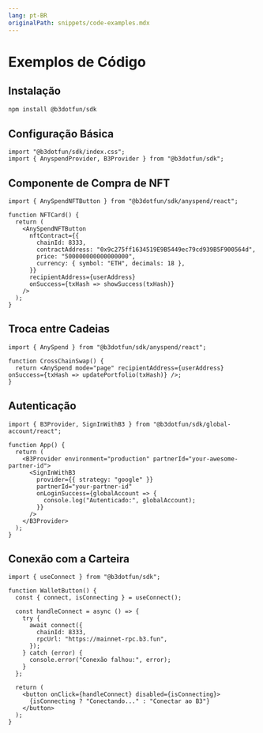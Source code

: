 ```yaml
---
lang: pt-BR
originalPath: snippets/code-examples.mdx
---
```

# Exemplos de Código

## Instalação

```bash title="Instalar B3 SDK" icon="download"
npm install @b3dotfun/sdk
```

## Configuração Básica

```tsx title="Importar Componentes do SDK" icon="react"
import "@b3dotfun/sdk/index.css";
import { AnyspendProvider, B3Provider } from "@b3dotfun/sdk";
```

## Componente de Compra de NFT

```tsx title="Exemplo de Botão NFT" icon="shopping-cart" lines
import { AnySpendNFTButton } from "@b3dotfun/sdk/anyspend/react";

function NFTCard() {
  return (
    <AnySpendNFTButton
      nftContract={{
        chainId: 8333,
        contractAddress: "0x9c275ff1634519E9B5449ec79cd939B5F900564d",
        price: "500000000000000000",
        currency: { symbol: "ETH", decimals: 18 },
      }}
      recipientAddress={userAddress}
      onSuccess={txHash => showSuccess(txHash)}
    />
  );
}
```

## Troca entre Cadeias

```tsx title="Modo Página AnySpend" icon="arrows-rotate" highlight={6-8}
import { AnySpend } from "@b3dotfun/sdk/anyspend/react";

function CrossChainSwap() {
  return <AnySpend mode="page" recipientAddress={userAddress} onSuccess={txHash => updatePortfolio(txHash)} />;
}
```

## Autenticação

```tsx title="Configuração de Autenticação B3" icon="user-shield" expandable
import { B3Provider, SignInWithB3 } from "@b3dotfun/sdk/global-account/react";

function App() {
  return (
    <B3Provider environment="production" partnerId="your-awesome-partner-id">
      <SignInWithB3
        provider={{ strategy: "google" }}
        partnerId="your-partner-id"
        onLoginSuccess={globalAccount => {
          console.log("Autenticado:", globalAccount);
        }}
      />
    </B3Provider>
  );
}
```

## Conexão com a Carteira

```tsx title="Conectar Carteira ao B3" icon="wallet" focus={8-12}
import { useConnect } from "@b3dotfun/sdk";

function WalletButton() {
  const { connect, isConnecting } = useConnect();

  const handleConnect = async () => {
    try {
      await connect({
        chainId: 8333,
        rpcUrl: "https://mainnet-rpc.b3.fun",
      });
    } catch (error) {
      console.error("Conexão falhou:", error);
    }
  };

  return (
    <button onClick={handleConnect} disabled={isConnecting}>
      {isConnecting ? "Conectando..." : "Conectar ao B3"}
    </button>
  );
}
```
